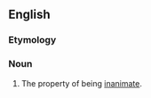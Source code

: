 ==English==

===Etymology===
{{suffix|en|inanimate|ness}}

===Noun===
{{en-noun|-|es}}

# The property of being [[inanimate]].